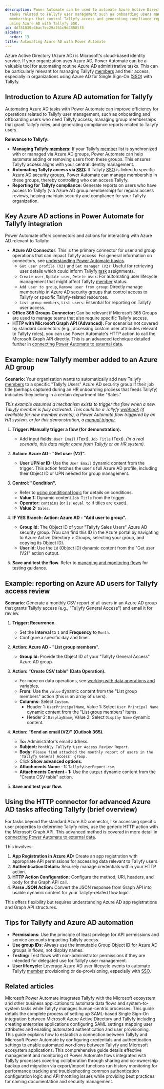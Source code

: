 ```yaml
---
description: Power Automate can be used to automate Azure Active Directory administrative
  tasks related to Tallyfy user management such as onboarding users managing group
  memberships that control Tallyfy access and generating compliance reports for organizations
  using Azure AD with Tallyfy SSO.
id: 4d781839e36ac7ec29a761c9d38585f8
sidebar:
  order: 13
title: Automating Azure AD with Power Automate
---
```



Azure Active Directory (Azure AD) is Microsoft's cloud-based identity service. If your organization uses Azure AD, Power Automate can be a valuable tool for automating routine Azure AD administrative tasks. This can be particularly relevant for managing Tallyfy [members](/products/pro/documenting/members/) and their access, especially in organizations using Azure AD for Single Sign-On ([SSO](/products/pro/integrations/authentication/)) with Tallyfy.

## Introduction to Azure AD automation for Tallyfy

Automating Azure AD tasks with Power Automate can improve efficiency for operations related to Tallyfy user management, such as onboarding and offboarding users who need Tallyfy access, managing group memberships that grant Tallyfy roles, and generating compliance reports related to Tallyfy users.

**Relevance to Tallyfy:**

*   **Managing Tallyfy [members](/products/pro/documenting/members/):** If your Tallyfy [member](/products/pro/documenting/members/) list is synchronized with or managed via Azure AD groups, Power Automate can help automate adding or removing users from these groups. This ensures Tallyfy access aligns with your central identity management.
*   **Automating Tallyfy access via [SSO](/products/pro/integrations/authentication/):** If Tallyfy [SSO](/products/pro/integrations/authentication/) is linked to specific Azure AD security groups, Power Automate can manage membership in these groups, thereby controlling who can access Tallyfy.
*   **Reporting for Tallyfy compliance:** Generate reports on users who have access to Tallyfy (via Azure AD group membership) for regular access reviews, helping maintain security and compliance for your Tallyfy organization.

## Key Azure AD actions in Power Automate for Tallyfy integration

Power Automate offers connectors and actions for interacting with Azure AD relevant to Tallyfy:

*   **Azure AD Connector:** This is the primary connector for user and group operations that can impact Tallyfy access. For general information on connectors, see [understanding Power Automate basics](/products/pro/integrations/middleware/power-automate/understanding-power-automate-basics/).
    *   `Get user profile (V2)` and `Get manager (V2)`: Useful for retrieving user details which could inform Tallyfy [task](/products/pro/tracking-and-tasks/tasks/) assignments.
    *   `Create user`, `Update user`, `Delete user`: For automating user lifecycle management that might affect Tallyfy [member](/products/pro/documenting/members/) status.
    *   `Add user to group`, `Remove user from group`: Directly manage membership in Azure AD security groups that control access to Tallyfy or specific Tallyfy-related resources.
    *   `List group members`, `List users`: Essential for reporting on Tallyfy user access.
*   **Office 365 Groups Connector:** Can be relevant if Microsoft 365 Groups are used to manage teams that also require specific Tallyfy access.
*   **HTTP with Microsoft Graph API (Advanced):** For scenarios not covered by standard connectors (e.g., accessing custom user attributes relevant to Tallyfy roles), you can use Power Automate's HTTP action to call the Microsoft Graph API directly. This is an advanced technique detailed further in [connecting Power Automate to external data](/products/pro/integrations/middleware/power-automate/connecting-power-automate-to-external-data/).

## Example: new Tallyfy member added to an Azure AD group

**Scenario:** Your organization wants to automatically add new Tallyfy [members](/products/pro/documenting/members/) to a specific "Tallyfy Users" Azure AD security group if their job title (perhaps captured during an HR onboarding process that feeds Tallyfy) indicates they belong in a certain department like "Sales."

*This example assumes a mechanism exists to trigger the flow when a new Tallyfy member is fully activated. This could be a Tallyfy [webhook](/products/pro/integrations/webhooks/) (if available for new member events), a Power Automate flow triggered by an HR system, or for this demonstration, a [manual trigger](/products/pro/integrations/middleware/power-automate/triggering-flows-manually-button-flows/).*

<Steps>

1.  **Trigger: Manually trigger a flow (for demonstration).**
    *   Add input fields: `User Email` (Text), `Job Title` (Text).
    *(In a real scenario, this data might come from Tallyfy or an HR system).*

2.  **Action: Azure AD - "Get user (V2)".**
    *   **User UPN or ID:** Use the `User Email` dynamic content from the trigger. This action fetches the user's full Azure AD profile, including their Object ID or UPN needed for group management.

3.  **Control: "Condition".**
    *   Refer to [using conditional logic](/products/pro/integrations/middleware/power-automate/using-conditional-logic-in-power-automate/) for details on conditions.
    *   **Value 1:** Dynamic content `Job Title` from the trigger.
    *   **Operator:** `contains` (or `is equal to` if titles are exact).
    *   **Value 2:** `Sales`.

4.  **IF YES Branch: Action: Azure AD - "Add user to group".**
    *   **Group Id:** The Object ID of your "Tallyfy Sales Users" Azure AD security group. (You can find this ID in the Azure portal by navigating to Azure Active Directory > Groups, selecting your group, and copying its Object ID).
    *   **User Id:** Use the `Id` (Object ID) dynamic content from the "Get user (V2)" action output.



5.  **Save and test the flow.** Refer to [managing and monitoring flows](/products/pro/integrations/middleware/power-automate/managing-and-monitoring-power-automate-flows/) for testing guidance.

</Steps>

## Example: reporting on Azure AD users for Tallyfy access review

**Scenario:** Generate a monthly CSV report of all users in an Azure AD group that grants Tallyfy access (e.g., "Tallyfy General Access") and email it for review.

<Steps>

1.  **Trigger: Recurrence.**
    *   Set the **Interval** to `1` and **Frequency** to `Month`.
    *   Configure a specific day and time.

2.  **Action: Azure AD - "List group members".**
    *   **Group Id:** Provide the Object ID of your "Tallyfy General Access" Azure AD group.

3.  **Action: "Create CSV table" (Data Operation).**
    *   For more on data operations, see [working with data operations and variables](/products/pro/integrations/middleware/power-automate/working-with-data-operations-and-variables/).
    *   **From:** Use the `value` dynamic content from the "List group members" action (this is an array of users).
    *   **Columns:** Select `Custom`.
        *   Header 1: `UserPrincipalName`, Value 1: Select `User Principal Name` dynamic content from the "List group members" items.
        *   Header 2: `DisplayName`, Value 2: Select `Display Name` dynamic content.



4.  **Action: "Send an email (V2)" (Outlook 365).**
    *   **To:** Administrator's email address.
    *   **Subject:** `Monthly Tallyfy User Access Review Report`.
    *   **Body:** `Please find attached the monthly report of users in the 'Tallyfy General Access' group.`
    *   Click **Show advanced options**.
    *   **Attachments Name - 1:** `TallyfyUserReport.csv`.
    *   **Attachments Content - 1:** Use the `Output` dynamic content from the "Create CSV table" action.

5.  **Save and test your flow.**

</Steps>

## Using the HTTP connector for advanced Azure AD tasks affecting Tallyfy (brief overview)

For tasks beyond the standard Azure AD connector, like accessing specific user properties to determine Tallyfy roles, use the generic HTTP action with the Microsoft Graph API. This advanced method is covered in more detail in [connecting Power Automate to external data](/products/pro/integrations/middleware/power-automate/connecting-power-automate-to-external-data/).

This involves:
1.  **App Registration in Azure AD:** Create an app registration with appropriate API permissions for accessing data relevant to Tallyfy users.
2.  **Authentication Details:** Securely manage credentials within your HTTP action.
3.  **HTTP Action Configuration:** Configure the method, URI, headers, and body for the Graph API call.
4.  **Parse JSON Action:** Convert the JSON response from Graph API into usable dynamic content for your Tallyfy-related flow logic.

This offers flexibility but requires understanding Azure AD app registrations and Graph API structures.

## Tips for Tallyfy and Azure AD automation

*   **Permissions:** Use the principle of least privilege for API permissions and service accounts impacting Tallyfy access.
*   **Use group IDs:** Always use the immutable Group Object ID for Azure AD groups in flows, not display names.
*   **Testing:** Test flows with non-administrator permissions if they are intended for delegated use for Tallyfy user management.
*   **User lifecycle:** Leverage Azure AD user lifecycle events to automate Tallyfy [member](/products/pro/documenting/members/) provisioning or de-provisioning, especially with [SSO](/products/pro/integrations/authentication/).


## Related articles
<CardGrid>
<LinkTitleCard header="<b>Middleware > Power Automate</b>" href="/products/pro/integrations/middleware/power-automate/" > Microsoft Power Automate integrates Tallyfy with the Microsoft ecosystem and other business applications to automate data flows and system-to-system tasks while Tallyfy manages human-centric processes. </LinkTitleCard>
<LinkTitleCard header="<b>Authentication > Integrate Azure AD</b>" href="/products/pro/integrations/authentication/how-to-integrate-azure-ad-samlsso-with-tallyfy/" > This guide details the complete process of setting up SAML-based Single Sign-On integration between Microsoft Azure Active Directory and Tallyfy including creating enterprise applications configuring SAML settings mapping user attributes and enabling automated authentication and user provisioning. </LinkTitleCard>
<LinkTitleCard header="<b>Power Automate > Connect Tallyfy to Power Automate</b>" href="/products/pro/integrations/middleware/power-automate/how-can-i-integrate-tallyfy-with-microsoft-power-automate/" > This guide explains how to establish a connection between Tallyfy and Microsoft Power Automate by configuring credentials and authentication settings to enable automated workflows between Tallyfy and Microsoft ecosystem applications. </LinkTitleCard>
<LinkTitleCard header="<b>Power Automate > Managing and monitoring Power Automate flows</b>" href="/products/pro/integrations/middleware/power-automate/managing-and-monitoring-power-automate-flows/" > This comprehensive guide details effective management and monitoring of Power Automate flows integrated with Tallyfy processes covering collaboration through sharing and co-ownership backup and migration via export/import functions run history monitoring for performance tracking and troubleshooting common authentication configuration logic and API throttling issues while providing best practices for naming documentation and security management. </LinkTitleCard>
</CardGrid>